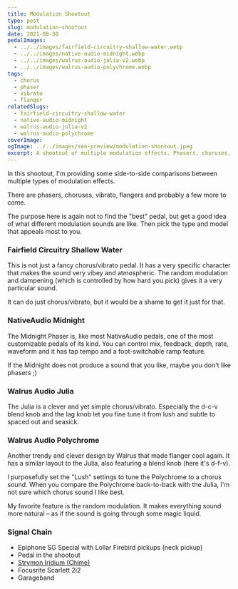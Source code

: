 ```yaml
---
title: Modulation Shootout
type: post
slug: modulation-shootout
date: 2021-08-30
pedalImages:
  - ../../images/fairfield-circuitry-shallow-water.webp
  - ../../images/native-audio-midnight.webp
  - ../../images/walrus-audio-julia-v2.webp
  - ../../images/walrus-audio-polychrome.webp
tags:
  - chorus
  - phaser
  - vibrato
  - flanger
relatedSlugs:
  - fairfield-circuitry-shallow-water
  - native-audio-midnight
  - walrus-audio-julia-v2
  - walrus-audio-polychrome
coverImage:
ogImage: ../../images/seo-preview/modulation-shootout.jpeg
excerpt: A shootout of multiple modulation effects. Phasers, choruses, vibratos and flangers compared side-to-side. The Fairfield Circuitry Shallow Water, NativeAudio Midnight, Walrus Audio Julia and Walrus Audio Polychrome.
---
```



<ModulationShootout />

In this shootout, I'm providing some side-to-side comparisons between multiple types of modulation effects.

There are phasers, choruses, vibrato, flangers and probably a few more to come.

The purpose here is again not to find the "best" pedal, but get a good idea of what different modulation sounds are like. Then pick the type and model that appeals most to you.

### Fairfield Circuitry Shallow Water

This is not just a fancy chorus/vibrato pedal. It has a very specific character that makes the sound very vibey and atmospheric. The random modulation and dampening (which is controlled by how hard you pick) gives it a very particular sound.

It can do just chorus/vibrato, but it would be a shame to get it just for that.

### NativeAudio Midnight

The Midnight Phaser is, like most NativeAudio pedals, one of the most customizable pedals of its kind. You can control mix, feedback, depth, rate, waveform and it has tap tempo and a foot-switchable ramp feature.

If the Midnight does not produce a sound that you like, maybe you don't like phasers ;)

### Walrus Audio Julia

The Julia is a clever and yet simple chorus/vibrato. Especially the d-c-v blend knob and the lag knob let you fine tune it from lush and subtle to spaced out and seasick.

### Walrus Audio Polychrome

Another trendy and clever design by Walrus that made flanger cool again. It has a similar layout to the Julia, also featuring a blend knob (here it's d-f-v).

I purposefully set the "Lush" settings to tune the Polychrome to a chorus sound. When you compare the Polychrome back-to-back with the Julia, I'm not sure which chorus sound I like best.

My favorite feature is the random modulation. It makes everything sound more natural – as if the sound is going through some magic liquid.

### Signal Chain

- Epiphone SG Special with Lollar Firebird pickups (neck pickup)
- Pedal in the shootout
- [Strymon Iridium (Chime)](/demos/strymon-iridium)
- Focusrite Scarlett 2i2
- Garageband
